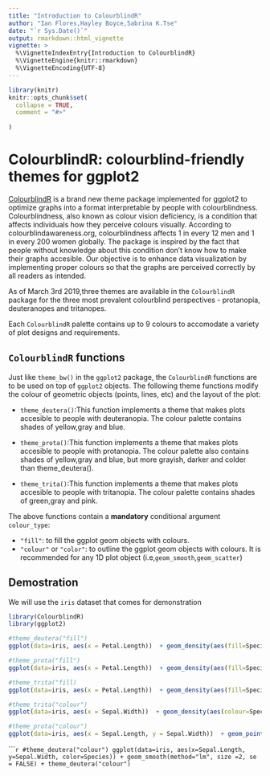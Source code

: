 ```yaml
---
title: "Introduction to ColourblindR"
author: "Ian Flores,Hayley Boyce,Sabrina K.Tse"
date: "`r Sys.Date()`"
output: rmarkdown::html_vignette
vignette: >
  %\VignetteIndexEntry{Introduction to ColourblindR}
  %\VignetteEngine{knitr::rmarkdown}
  %\VignetteEncoding{UTF-8}
---
```


```r
library(knitr)
knitr::opts_chunk$set(
  collapse = TRUE,
  comment = "#>"
  
)
```

ColourblindR: colourblind-friendly themes for ggplot2
====================================

[ColourblindR](https://github.com/UBC-MDS/ColourblindR) is a brand new theme package implemented for ggplot2 to optimize graphs into a format interpretable by people with colourblindness. Colourblindness, also known as colour vision deficiency, is a condition that affects individuals how they perceive colours visually. According to colourblindawareness.org, colourblindness affects 1 in every 12 men and 1 in every 200 women globally. The package is inspired by the fact that people without knowledge about this condition don't know how to make their graphs accesible. Our objective is to enhance data visualization by implementing proper colours so that the graphs are perceived correctly by all readers as intended.

As of March 3rd 2019,three themes are available in the `ColourblindR` package for the three most prevalent colourblind perspectives - protanopia, deuteranopes and tritanopes. 

Each `ColourblindR` palette contains up to 9 colours to accomodate a variety of plot designs and requirements.


`ColourblindR` functions
---------------------------------
Just like `theme_bw()` in the `ggplot2` package, the `ColourblindR` functions are to be used on top of `ggplot2` objects. The following theme functions modify the colour of geometric objects (points, lines, etc) and the layout of the plot:

* `theme_deutera()`:This function implements a theme that makes plots accesible to people with deuteranopia. The colour palette contains shades of yellow,gray and blue.

* `theme_prota()`:This function implements a theme that makes plots accesible to people with protanopia. The colour palette also contains shades of yellow,gray and blue, but more grayish, darker and colder than theme_deutera().

* `theme_trita()`:This function implements a theme that makes plots accesible to people with  tritanopia. The colour palette contains shades of green,gray and pink.

The above functions contain a **mandatory** conditional argument `colour_type`:

* `"fill"`: to fill the ggplot geom objects with colours.
* `"colour"` or `"color"`: to outline the ggplot geom objects with colours. It is recommended for any 1D plot object (i.e,`geom_smooth`,`geom_scatter`)


Demostration
------------------------
We will use the `iris` dataset that comes  for demonstration

```r
library(ColourblindR)
library(ggplot2)
```

```r
#theme_deutera("fill")
ggplot(data=iris, aes(x = Petal.Length))  + geom_density(aes(fill=Species), colour = NA, alpha= .7) +ggtitle("theme_deutera('fill')")+ theme_deutera("fill")

```

```r
#theme_prota("fill")
ggplot(data=iris, aes(x = Petal.Length))  + geom_density(aes(fill=Species), colour = NA, alpha= .7) + ggtitle("theme_prota('fill')")+theme_prota("fill")

```

```r
#theme_trita("fill)
ggplot(data=iris, aes(x = Petal.Length))  + geom_density(aes(fill=Species), colour = NA, alpha= .7) +ggtitle("theme_trita('fill')")+ theme_trita("fill")

```

```r

#theme_trita("colour")
ggplot(data=iris, aes(x = Sepal.Width))  + geom_density(aes(colour=Species), size = 2.4 ) + theme_trita("colour")+ggtitle("theme_trita('colour')")
```

```r

#theme_prota("colour")
ggplot(data=iris, aes(x = Sepal.Length, y = Sepal.Width))  + geom_point(aes(color=Species), size =3) + theme_prota("colour")
```

``````r
#theme_deutera("colour")
ggplot(data=iris, aes(x=Sepal.Length, y=Sepal.Width, color=Species)) + geom_smooth(method="lm", size =2, se = FALSE) + theme_deutera("colour")
```

